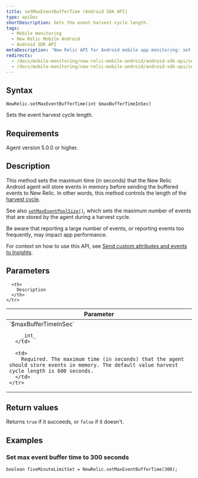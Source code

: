 ```yaml
---
title: setMaxEventBufferTime (Android SDK API)
type: apiDoc
shortDescription: Sets the event harvest cycle length.
tags:
  - Mobile monitoring
  - New Relic Mobile Android
  - Android SDK API
metaDescription: 'New Relic API for Android mobile app monitoring: set maximum time agent will store events in memory.'
redirects:
  - /docs/mobile-monitoring/new-relic-mobile-android/android-sdk-api/setmaxeventbuffertime-android-agent-api
  - /docs/mobile-monitoring/new-relic-mobile-android/android-sdk-api/setmaxeventbuffertime-android-sdk-api
---
```


## Syntax

```
NewRelic.setMaxEventBufferTime(int $maxBufferTimeInSec)
```

Sets the event harvest cycle length.

## Requirements

Agent version 5.0.0 or higher.

## Description

This method sets the maximum time (in seconds) that the New Relic Android agent will store events in memory before sending the buffered events to New Relic. In other words, this method controls the length of the [harvest cycle](/docs/apm/new-relic-apm/getting-started/glossary#harvest-cycle).

See also [`setMaxEventPoolSize()`](/docs/mobile-monitoring/new-relic-mobile-android/android-sdk-api/setmaxeventpoolsize-android-sdk-api), which sets the maximum number of events that are stored by the agent during a harvest cycle.

<Callout variant="important">
  Be aware that reporting a large number of events, or reporting events too frequently, may impact app performance.
</Callout>

For context on how to use this API, see [Send custom attributes and events to Insights](/docs/mobile-monitoring/new-relic-mobile-android/install-configure/work-android-sdk-api#attributes-events-insights).

## Parameters

<table>
  <thead>
    <tr>
      <th width="25%">
        Parameter
      </th>

      <th>
        Description
      </th>
    </tr>
  </thead>

  <tbody>
    <tr>
      <td>
        `$maxBufferTimeInSec`

        _int_
      </td>

      <td>
        Required. The maximum time (in seconds) that the agent should store events in memory. The default value harvest cycle length is 600 seconds.
      </td>
    </tr>
  </tbody>
</table>

## Return values

Returns `true` if it succeeds, or `false` if it doesn't.

## Examples

### Set max event buffer time to 300 seconds

```
boolean fiveMinuteLimitSet = NewRelic.setMaxEventBufferTime(300);
```
